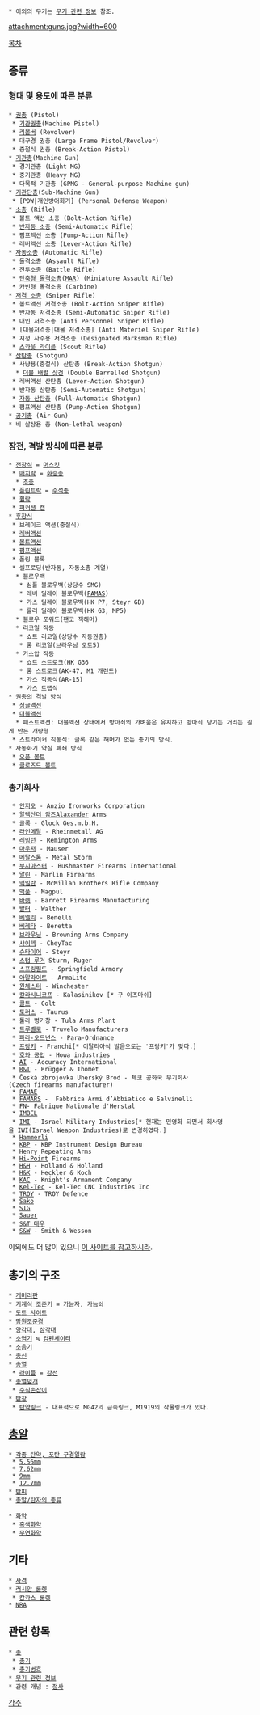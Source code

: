  * 이외의 무기는 [[무기 관련 정보]] 참조.

attachment:guns.jpg?width=600

[[목차]]
== 종류 ==
=== 형태 및 용도에 따른 분류 ===
 * [[권총]] (Pistol)
  * [[기관권총]](Machine Pistol)
  * [[리볼버]] (Revolver)
  * 대구경 권총 (Large Frame Pistol/Revolver)
  * 중절식 권총 (Break-Action Pistol)
 * [[기관총]](Machine Gun)
  * 경기관총 (Light MG)
  * 중기관총 (Heavy MG)
  * 다목적 기관총 (GPMG - General-purpose Machine gun)
 * [[기관단총]](Sub-Machine Gun)
  * [PDW|개인방어화기] (Personal Defense Weapon)
 * [[소총]] (Rifle)
  * 볼트 액션 소총 (Bolt-Action Rifle)
  * [[반자동 소총]] (Semi-Automatic Rifle)
  * 펌프액션 소총 (Pump-Action Rifle)
  * 레버액션 소총 (Lever-Action Rifle)
 * [[자동소총]] (Automatic Rifle)
  * [[돌격소총]] (Assault Rifle)
  * 전투소총 (Battle Rifle)
  * [[단축형 돌격소총]]([[MAR]]) (Miniature Assault Rifle)
  * 카빈형 돌격소총 (Carbine)
 * [[저격 소총]] (Sniper Rifle)
  * 볼트액션 저격소총 (Bolt-Action Sniper Rifle)
  * 반자동 저격소총 (Semi-Automatic Sniper Rifle)
  * 대인 저격소총 (Anti Personnel Sniper Rifle)
  * [대물저격총|대물 저격소총] (Anti Materiel Sniper Rifle)
  * 지정 사수용 저격소총 (Designated Marksman Rifle)
  * [[제프 쿠퍼|스카웃 라이플]] (Scout Rifle)
 * [[산탄총]] (Shotgun)
  * 사냥용(중절식) 산탄총 (Break-Action Shotgun)
   * [[더블 배럴 샷건]] (Double Barrelled Shotgun)
  * 레버액션 산탄총 (Lever-Action Shotgun)
  * 반자동 산탄총 (Semi-Automatic Shotgun)
  * [[자동 산탄총]] (Full-Automatic Shotgun)
  * 펌프액션 산탄총 (Pump-Action Shotgun)
 * [[공기총]] (Air-Gun)
 * 비 살상용 총 (Non-lethal weapon)

=== [[장전]], 격발 방식에 따른 분류 ===
 * [[전장식]] = [[머스킷]]
  * [[매치락]] = [[화승총]]
   * [[조총]]
  * [[플린트락]] = [[수석총]]
  * [[휠락]]
  * [[퍼커션 캡]]
 * [[후장식]]
  * 브레이크 액션(중절식)
  * [[레버액션]]
  * [[볼트액션]]
  * [[펌프액션]]
  * 폴링 블록
  * 셀프로딩(반자동, 자동소총 계열)
   * 블로우백
    * 심플 블로우백(상당수 SMG)
    * 레버 딜레이 블로우백([[FAMAS]])
    * 가스 딜레이 블로우백(HK P7, Steyr GB)
    * 롤러 딜레이 블로우백(HK G3, MP5)
   * 블로우 포워드(팬코 잭해머)
   * 리코일 작동
    * 쇼트 리코일(상당수 자동권총)
    * 롱 리코일(브라우닝 오토5)
   * 가스압 작동
    * 쇼트 스트로크(HK G36
    * 롱 스트로크(AK-47, M1 개런드)
    * 가스 직동식(AR-15)
    * 가스 트랩식
 * 권총의 격발 방식
  * [[싱글액션]]
  * [[더블액션]]
   * 패스트액션: 더블액션 상태에서 방아쇠의 가벼움은 유지하고 방아쇠 당기는 거리는 길게 만든 개량형
  * 스트라이커 직동식: 글록 같은 해머가 없는 총기의 방식.
 * 자동화기 약실 폐쇄 방식
  * [[오픈 볼트]]
  * [[클로즈드 볼트]]

=== 총기회사 ===
  * [[안지오]] - Anzio Ironworks Corporation
  * [[알렉산더 암즈]]Alaxander Arms
  * [[글록]] - Glock Ges.m.b.H.
  * [[라인메탈]] - Rheinmetall AG
  * [[레밍턴]] - Remington Arms
  * [[마우저]] - Mauser
  * [[메탈스톰]] - Metal Storm
  * [[부시마스터]] - Bushmaster Firearms International
  * [[말린]] - Marlin Firearms
  * [[맥밀란]] - McMillan Brothers Rifle Company
  * [[맥풀]] - Magpul
  * [[바렛]] - Barrett Firearms Manufacturing
  * [[발터]] - Walther
  * [[베넬리]] - Benelli
  * [[베레타]] - Beretta
  * [[브라우닝]] - Browning Arms Company
  * [[샤이텍]] - CheyTac
  * [[슈타이어]] - Steyr
  * [[스텀 루거]] Sturm, Ruger
  * [[스프링필드]] - Springfield Armory
  * [[아말라이트]] - ArmaLite
  * [[윈체스터]] - Winchester
  * [[칼라시니코프]] - Kalasinikov [* 구 이즈마쉬]
  * [[콜트]] - Colt
  * [[토러스]] - Taurus
  * 툴라 병기창 - Tula Arms Plant
  * [[트루벨로]] - Truvelo Manufacturers
  * [[파라-오드넌스]] - Para-Ordnance
  * [[프랑키]] - Franchi[* 이탈리아식 발음으로는 '프랑키'가 맞다.] 
  * [[호와 공업]] - Howa industries
  * [[AI]] - Accuracy International
  * [[B&T]] - Brügger & Thomet
  * Česká zbrojovka Uherský Brod - 체코 공화국 무기회사(Czech firearms manufacturer)
  * [[FAMAE]]
  * [[FAMARS]] -  Fabbrica Armi d’Abbiatico e Salvinelli
  * [[FN]]- Fabrique Nationale d'Herstal
  * [[IMBEL]]
  * [[IMI]] - Israel Military Industries[* 현재는 민영화 되면서 회사명을 IWI(Israel Weapon Industries)로 변경하였다.]
  * [[Hammerli]]
  * [[KBP]] - KBP Instrument Design Bureau
  * Henry Repeating Arms
  * [[Hi-Point]] Firearms
  * [[H&H]] - Holland & Holland
  * [[H&K]] - Heckler & Koch
  * [[KAC]] - Knight's Armament Company
  * [[Kel-Tec]] - Kel-Tec CNC Industries Inc
  * [[TROY]] - TROY Defence
  * [[Sako]]
  * [[SIG]]
  * [[Sauer]]
  * [[S&T 대우]]
  * [[S&W]] - Smith & Wesson

이외에도 더 많이 있으니 [http://en.wikipedia.org/wiki/List_of_modern_armament_manufacturers 이 사이트를 참고하시라]. 

== 총기의 구조 ==
 * [[개머리판]]
 * [[기계식 조준기]] = [[가늠자]], [[가늠쇠]]
 * [[도트 사이트]]
 * [[망원조준경]]
 * [[양각대]], [[삼각대]]
 * [[소염기]] ≒ [[컴펜세이터]]
 * [[소음기]]
 * [[총신]]
 * [[총열]]
  * [[라이플]] = [[강선]]
 * [[총열덮개]]
  * [[수직손잡이]]
 * [[탄창]]
  * [[탄약링크]] - 대표적으로 MG42의 금속링크, M1919의 작물링크가 있다.

== [[총알]] ==
 * [[각종 탄약, 포탄 구경일람]]
  * [[5.56mm]]
  * [[7.62mm]]
  * [[9mm]]
  * [[12.7mm]]
 * [[탄피]]
 * [[총알/탄자의 종류]]

 * [[화약]]
  * [[흑색화약]]
  * [[무연화약]]

== 기타 ==
 * [[사격]]
 * [[러시안 룰렛]]
  * [[캅카스 룰렛]]
 * [[NRA]]

== 관련 항목 ==
 * [[총]]
  * [[총기]]
  * [[총기번호]]
 * [[무기 관련 정보]]
 * 관련 개념 : [[점사]]

[[각주]]
